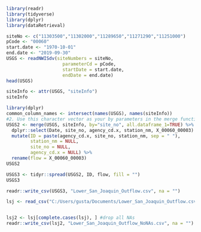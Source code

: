
```{r}
library(readr)
library(tidyverse)
library(dplyr)
library(dataRetrieval)

```

```{r}
siteNo <- c("11303500","11302000","11289650","11271290","11251000")
pCode <- "00060"
start.date <- "1970-10-01"
end.date <- "2019-09-30"
USGS <- readNWISdv(siteNumbers = siteNo,
                     parameterCd = pCode,
                     startDate = start.date,
                     endDate = end.date)
head(USGS)
```

```{r}
siteInfo <- attr(USGS, "siteInfo")
siteInfo
```

```{r}
library(dplyr)
common_column_names <- intersect(names(USGS), names(siteInfo))
#2. Use this character vector as your by parameters in the merge function.
USGS2 <- merge(USGS, siteInfo, by="site_no", all.dataframe_1=TRUE) %>%
  dplyr::select(Date, site_no, agency_cd.x, station_nm, X_00060_00003) %>%
  mutate(ID = paste(agency_cd.x, site_no, station_nm, sep = " "),
         station_nm = NULL,
         site_no = NULL,
         agency_cd.x = NULL) %>%
  rename(flow = X_00060_00003)
USGS2
```

```{r}
USGS3 <- tidyr::spread(USGS2, ID, flow, fill = "")
USGS3
```

```{r}
readr::write_csv(USGS3, "Lower_San_Joaquin_Outflow.csv", na = "")
```



```{r}
lsj <- read_csv("C:/Users/gusta/Documents/Lower_San_Joaquin_Outflow.csv")


lsj2 <- lsj[complete.cases(lsj), ] #drop all NAs
readr::write_csv(lsj2, "Lower_San_Joaquin_Outflow_NoNAs.csv", na = "")

```